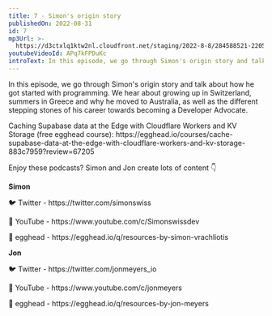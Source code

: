 ```yaml
---
title: 7 - Simon's origin story
publishedOn: 2022-08-31
id: 7
mp3Url: >-
  https://d3ctxlq1ktw2nl.cloudfront.net/staging/2022-8-8/284588521-22050-1-d7ae057cfd946.m4a
youtubeVideoId: APq7kFPDuKc
introText: In this episode, we go through Simon's origin story and talk about how he got started with programming. We hear about growing up in Switzerland, summers in Greece and why he moved to Australia, as well as the different stepping stones of his career towards becoming a Developer Advocate.
---
```


In this episode, we go through Simon's origin story and talk about how he got started with programming. We hear about growing up in Switzerland, summers in Greece and why he moved to Australia, as well as the different stepping stones of his career towards becoming a Developer Advocate.

Caching Supabase data at the Edge with Cloudflare Workers and KV Storage (free egghead course): https\://egghead.io/courses/cache-supabase-data-at-the-edge-with-cloudflare-workers-and-kv-storage-883c7959?review=67205

Enjoy these podcasts? Simon and Jon create lots of content 👇

**Simon**

🐦 Twitter - https\://twitter.com/simonswiss

🎥 YouTube - https\://www\.youtube.com/c/Simonswissdev

🥚 egghead - https\://egghead.io/q/resources-by-simon-vrachliotis

**Jon**

🐦 Twitter - https\://twitter.com/jonmeyers_io

🎥 YouTube - https\://www\.youtube.com/c/jonmeyers

🥚 egghead - https\://egghead.io/q/resources-by-jon-meyers
